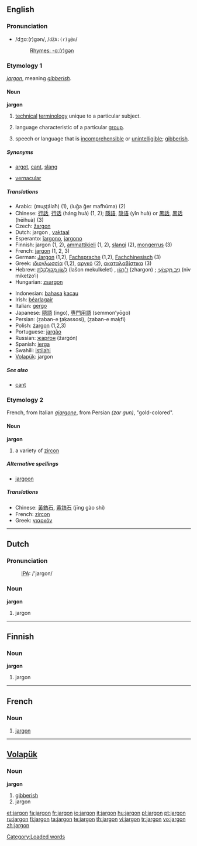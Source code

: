 {{see|Jargon}}
{{wikipedia}}
==English==

===Pronunciation===
* /dʒɑː(r)ɡən/, /<tt>dZA:(r)g@n</tt>/
*: [[Rhymes:English:-ɑː(r)ɡən|Rhymes: -ɑː(r)ɡən]]

===Etymology 1===
{{OF.}} ''[[#French|jargon]]'', meaning ''[[gibberish]]''.

====Noun====
'''jargon''' {{italbrac|uncountable in most senses}}

# {{uncountable}} [[technical]] [[terminology]] unique to a particular subject.
# {{countable}} language characteristic of a particular [[group]].
# {{uncountable}} speech or language that is [[incomprehensible]] or [[unintelligible]]; [[gibberish]].

=====Synonyms=====
* {{sense|private or secret language}} [[argot]], [[cant]], [[slang]]
* [[vernacular]]

=====Translations=====
{{top}}
* Arabic: {{Arab|[[مصطلح]]}} (muʂʈálaħ) {{m}} (1), {{Arab|[[لغة غير مفهومة]]}} (luğa ğer mafhúma) {{f}} (2)
* Chinese: [[行話]], [[行话]] (háng huà) (1, 2); [[隱語]], [[隐语]] (yǐn huà) or [[黑話]], [[黑话]] (hēihuà) (3)
* Czech: [[žargon]] {{m}}
* Dutch: jargon {{n}}, [[vaktaal]] {{f}}
* Esperanto: [[ĵargono]], [[jargono]]
* Finnish: jargon (1, 2), [[ammattikieli]] (1, 2), [[slangi]] (2), [[mongerrus]] (3)
* French: [[jargon#French|jargon]] {{m}} (1, 2, 3)
* German: [[Jargon#German|Jargon]] {{m}} (1,2), [[Fachsprache]] {{f}} (1,2), [[Fachchinesisch]] (3)
* Greek: [[ιδιογλωσσία]] {{f}} (1,2), [[αργκό]] {{f}} (2), [[ακαταλαβίστικα]] {{n|p}} (3)
* Hebrew: [[לשון מקולקלת|לְשׁוֹן מְקוּלְקֶלֶת]] (lašon mekulkelet) {{f}}, [[ז׳רגון|ז׳רְגוֹן]] (zhargon) {{m}}; [[ניב מקצועי|נִיב מִקְצוֹעִי]] (niv miketzo‘i) {{m}}
* Hungarian: [[zsargon]]
{{mid}}
* Indonesian: [[bahasa]] [[kacau]]
* Irish: [[béarlagair]] {{m}}
* Italian: [[gergo]] {{m}}
* Japanese: [[隠語]] (ingo), [[専門用語]] (semmon’yōgo)
* Persian: {{fa-Arab|[[زبان تخصصی]]}} (ẕaban-e ṯaḳassosi), {{fa-Arab|[[زبان مخفی]]}} (ẕaban-e maḳfi)
* Polish: [[żargon]] {{m}} (1,2,3)
* Portuguese: [[jargão]] {{m}}
* Russian: [[жаргон]] (žargón) {{m}}
* Spanish: [[jerga]] {{f}}
* Swahili: [[istilahi]]
* [[Volapük]]: jargon
{{bottom}}

=====See also=====
* [[cant]]

===Etymology 2===
French, from Italian ''[[giargone]]'', from Persian {{fa-Arab|[[زر گون]]}} ''(zar gun)'', "gold-colored".

====Noun====
'''jargon'''

# a variety of [[zircon]]

=====Alternative spellings=====
* [[jargoon]]

=====Translations=====
* Chinese: [[黃鋯石]], [[黄锆石]] (jīng gào shí)
* French: [[zircon]] {{m}}
* Greek: [[γιαρκόν]] {{n}}

----

==Dutch==

===Pronunciation===
: [[International Phonetic Alphabet|IPA]]: /'jargon/

===Noun===
'''jargon''' {{n}}

# jargon

----

==Finnish==

===Noun===
'''jargon'''

# jargon

----

==French==

===Noun===
{{fr-noun|m}}

# [[#English|jargon]]

----

==[[Volapük]]==

===Noun===
'''jargon'''

# [[gibberish]]
# jargon

[[Category:Loaded words]]

[[et:jargon]]
[[fa:jargon]]
[[fr:jargon]]
[[io:jargon]]
[[it:jargon]]
[[hu:jargon]]
[[pl:jargon]]
[[pt:jargon]]
[[ru:jargon]]
[[fi:jargon]]
[[ta:jargon]]
[[te:jargon]]
[[th:jargon]]
[[vi:jargon]]
[[tr:jargon]]
[[vo:jargon]]
[[zh:jargon]]